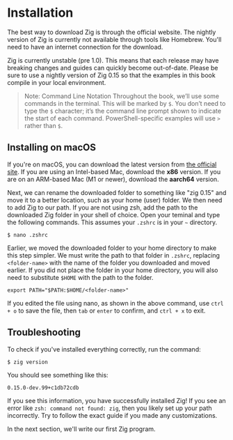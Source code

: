
# Installation

The best way to download Zig is through the official website. The nightly version of Zig is currently not available through tools like Homebrew. You'll need to have an internet connection for the download.

Zig is currently unstable (pre 1.0). This means that each release may have breaking changes and guides can quickly become out-of-date. Please be sure to use a nightly version of Zig 0.15 so that the examples in this book compile in your local environment.

><span className="blockquote-header"><Info />Note: Command Line Notation</span>
Throughout the book, we’ll use some commands in the terminal. This will be marked by `$`. You don’t need to type the `$` character; it’s the command line prompt shown to indicate the start of each command. PowerShell-specific examples will use `>` rather than `$`.

## Installing on macOS
If you're on macOS, you can download the latest version from [the official site](https://ziglang.org/download/). If you are using an Intel-based Mac, download the **x86** version. If you are on an ARM-based Mac (M1 or newer), download the **aarch64** version.

Next, we can rename the downloaded folder to something like "zig 0.15" and move it to a better location, such as your home (user) folder. We then need to add Zig to our path. If you are not using zsh, add the path to the downloaded Zig folder in your shell of choice. Open your teminal and type the following commands. This assumes your `.zshrc` is in your `~` directory.

`$ nano .zshrc`

Earlier, we moved the downloaded folder to your home directory to make this step simpler. We must write the path to that folder in `.zshrc`, replacing `<folder-name>` with the name of the folder you downloaded and moved earlier. If you did not place the folder in your home directory, you will also need to substitute `$HOME` with the path to the folder.

`export PATH="$PATH:$HOME/<folder-name>"`

If you edited the file using nano, as shown in the above command, use `ctrl + o` to save the file, then `tab` or `enter` to confirm, and `ctrl + x` to exit.

## Troubleshooting

To check if you've installed everything correctly, run the command:

`$ zig version`

You should see something like this:

`0.15.0-dev.99+c1db72cdb`

If you see this information, you have successfully installed Zig! If you see an error like `zsh: command not found: zig`, then you likely set up your path incorrectly. Try to follow the exact guide if you made any customizations.

In the next section, we'll write our first Zig program.
